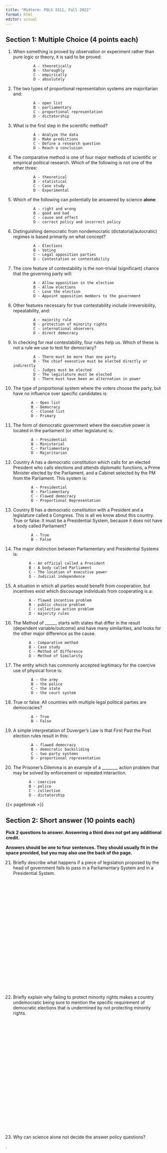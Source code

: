 ```yaml
---
title: "Midterm: POLS 3311, Fall 2022"
format: html
editor: visual
---
```


## Section 1: Multiple Choice (4 points each)

1.  When something is proved by observation or experiment rather than pure logic or theory, it is said to be proved:

                 A - theoretically
                 B - thoroughly
                 C - empirically
                 D - absolutely

2.  The two types of proportional representation systems are majoritarian and:

                 A - open list
                 B - parliamentary
                 C - proportional representation
                 D - dictatorship

3.  What is the first step in the scientific method?

                 A - Analyze the data
                 B - Make predictions
                 C - Define a research question
                 D - Reach a conclusion

4.  The comparative method is one of four major methods of scientific or empirical political research. Which of the following is not one of the other three:

                 A - theoretical
                 B - statistical
                 C - Case study
                 D - Experimental

5.  Which of the following can potentially be answered by science **alone**:

                 A - right and wrong
                 B - good and bad
                 C - cause and effect
                 D - correct policy and incorrect policy

6.  Distinguishing democratic from nondemocratic (dictatorial/autocratic) regimes is based primarily on what concept?

                 A - Elections
                 B - Voting
                 C - Legal opposition parties
                 D - Contestation or contestability

7.  The core feature of contestability is the non-trivial (significant) chance that the governing party will:

                 A - Allow opposition in the election
                 B - Allow elections
                 C - Lose the election
                 D - Appoint opposition members to the government

8.  Other features necessary for true contestability include irreversibility, repeatability, and:

                 A - majority rule
                 B - protection of minority rights
                 C - international observers
                 D - direct democracy

9.  In checking for real contestability, four rules help us. Which of these is not a rule we use to test for democracy?

                 A - There must be more than one party
                 B - The chief executive must be elected directly or indirectly
                 C - Judges must be elected
                 D - The legislature must be elected
                 E - There must have been an alternation in power

10. The type of proportional system where the voters choose the party, but have no influence over specific candidates is:

                A - Open list
                B - Democracy
                C - Closed list
                D - Primary

11. The form of democratic government where the executive power is located in the parliament (or other legislature) is:

                A - Presidential
                B - Ministerial
                C - Parliamentary
                D - Majoritarian

12. Country A has a democratic constitution which calls for an elected President who calls elections and attends diplomatic functions, a Prime Minister elected by the Parliament, and a Cabinet selected by the PM from the Parliament. This system is:

                A - Presidential
                B - Parliamentary
                C - Flawed democracy
                D - Proportional Representation

13. Country B has a democratic constitution with a President and a legislature called a Congress. This is all we know about this country. True or false: It must be a Presidential System, because it does not have a body called Parliament?

                A - True
                B - False

14. The major distinction between Parliamentary and Presidential Systems is:

               A - An official called a President
               B - A body called Parliament
               C - The location of executive power
               D - Judicial independence

15. A situation in which all parties would benefit from cooperation, but incentives exist which discourage individuals from cooperating is a:

               A - flawed incentive problem
               B - public choice problem
               C - collective action problem
               D - majority rules

16. The Method of \_\_\_\_\_\_ starts with states that differ in the result (dependent variable/outcome) and have many similarities, and looks for the other major difference as the cause.

               A - Comparative method
               B - Case study
               C - Method of Difference
               D - Method of Similarity

17. The entity which has commonly accepted legitimacy for the coercive use of physical force is:

                A - the army
                B - the police
                C - the state
                D - the court system

18. True or false: All countries with multiple legal political parties are democracies?

                A - True
                B - False

19. A simple interpretation of Duverger's Law is that First Past the Post election rules result in this:

                A - flawed democracy
                B - democratic backsliding
                C - two party systems
                D - proportional representation

20. The Prisoner's Dilemma is an example of a \_\_\_\_\_\_\_\_ action problem that may be solved by enforcement or repeated interaction.

               A - coercive
               B - police
               C - collective
               D - dictatorship
               
{{< pagebreak >}}

## Section 2: Short answer (10 points each)

**Pick 2 questions to answer. Answering a third does not get any additional credit.**

**Answers should be one to four sentences. They should usually fit in the space provided, but you may also use the back of the page.**

21. Briefly describe what happens if a piece of legislation proposed by the head of government fails to pass in a Parliamentary System and in a Presidential System.

22. <p style="margin-bottom:10cm;">Briefly explain why failing to protect minority rights makes a country undemocratic being sure to mention the specific requirement of democratic elections that is undermined by not protecting minority rights.</p>



23. <p style="margin-bottom:10cm;">Why can science alone not decide the answer policy questions?</p>


<p style="margin-bottom:10cm;">.</p>

## Section 3: Bonus (10 points each)

**Use the back of the page and the attached blank page to do your work. Please make sure your final answer is obvious by underlining, etc.**

Bonus 1. Military Dispute Equilibrium:

Country A and Country B have a dispute over a resource rich area on their border. Country A currently controls it and Country B has demanded that Country A give it up. If war occurs, the country which attacks first will have a major advantage. The value of the resource and both the human and material costs of war have been computed in financial terms for both countries using standard methods. If war occurs, Country A will suffer a loss of 200 billion if it atacks first and 500 billion if it attacks second. If war occurs, Country B will suffer a loss of 100 billion if it attacks first and 300 billion if it attacks second. If war does not occur, neither country suffers a loss. What is the equilibrium outcome? (Use the Prisoner's Dilemma as a guide to your thinking.)

<p style="margin-bottom:10cm;"></p>


Bonus 2. Allocation of seats in PR system

You have the following election outcome in a Proportional Representation system. How will the seats be allocated using a Hare quota method? Using the d'Hondt divisor method?

Total seats: 10

Total votes: 125 million

Green Party: 25 million

Red Party: 35 million

Orange Party: 55 million

Purple Party: 10 million

<p style="margin-bottom:10cm;"></p>
